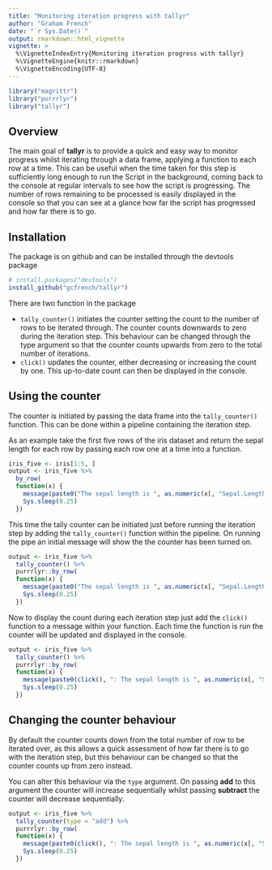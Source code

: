 ```yaml
---
title: "Monitoring iteration progress with tallyr"
author: "Graham French"
date: "`r Sys.Date()`"
output: rmarkdown::html_vignette
vignette: >
  %\VignetteIndexEntry{Monitoring iteration progress with tallyr}
  %\VignetteEngine{knitr::rmarkdown}
  %\VignetteEncoding{UTF-8}
---
```


```r
library("magrittr")
library("purrrlyr")
library("tallyr")
```

## Overview

The main goal of **tallyr** is to provide a quick and easy way to monitor progress whilst iterating 
through a data frame, applying a function to each row at a time. This can be useful when the time 
taken for this step is sufficiently long enough to run the Script in the background, coming back to 
the console at regular intervals to see how the script is progressing. The number of rows remaining 
to be processed is easily displayed in the console so that you can see at a glance how far the
script has progressed and how far there is to go.

## Installation

The package is on github and can be installed through the devtools package
```r
# install.packages("devtools")
install_github("gcfrench/tallyr")
```

There are two function in the package

* `tally_counter()` initiates the counter setting the count to the number of rows to be iterated 
through. The counter counts downwards to zero during the iteration step. This behaviour can be 
changed through the type argument so that the counter counts upwards from zero to the total 
number of iterations. 
*  `click()` updates the counter, either decreasing or increasing the count
by one. This up-to-date count can then be displayed in the console.

## Using the counter

The counter is initiated by passing the data frame into the `tally_counter()` function. This can
be done within a pipeline containing the iteration step.

As an example take the first five rows of the iris dataset and return the sepal
length for each row by passing each row one at a time into a function.

```r
iris_five <- iris[1:5, ]
output <- iris_five %>% 
  by_row(
  function(x) {
    message(paste0("The sepal length is ", as.numeric(x[, "Sepal.Length"])), " cm")
    Sys.sleep(0.25)
  })
```

This time the tally counter can be initiated just before running the iteration step by adding the 
`tally_counter()` function within the pipeline. On running the pipe an initial message will show
the the counter has been turned on.

```r
output <- iris_five %>% 
  tally_counter() %>% 
  purrrlyr::by_row(
  function(x) {
    message(paste0("The sepal length is ", as.numeric(x[, "Sepal.Length"])), " cm")
    Sys.sleep(0.25)
  })
```

Now to display the count during each iteration step just add the `click()` function to a message
within your function. Each time the function is run the counter will be updated and displayed in the
console.

```r
output <- iris_five %>% 
  tally_counter() %>% 
  purrrlyr::by_row(
  function(x) {
    message(paste0(click(), ": The sepal length is ", as.numeric(x[, "Sepal.Length"])), " cm")
    Sys.sleep(0.25)
  })
```

## Changing the counter behaviour

By default the counter counts down from the total number of row to be iterated over, as this allows
a quick assessment of how far there is to go with the iteration step, but this behaviour can be
changed so that the counter counts up from zero instead.

You can alter this behaviour via the `type` argument. On passing **add** to this argument the
counter will increase sequentially whilst passing **subtract** the counter will decrease
sequentially.

```r
output <- iris_five %>% 
  tally_counter(type = "add") %>% 
  purrrlyr::by_row(
  function(x) {
    message(paste0(click(), ": The sepal length is ", as.numeric(x[, "Sepal.Length"])), " cm")
    Sys.sleep(0.25)
  })
```
